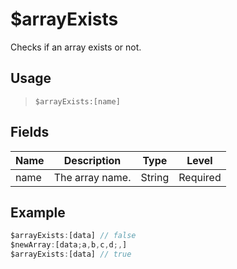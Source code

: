 # $arrayExists
Checks if an array exists or not.

## Usage
> `$arrayExists:[name]`

## Fields
| Name  | Description        | Type   | Level    |
| ----- | ------------------ | ------ | -------- |
| name  | The array name.    | String | Required |

## Example
```js
$arrayExists:[data] // false
$newArray:[data;a,b,c,d;,]
$arrayExists:[data] // true
```